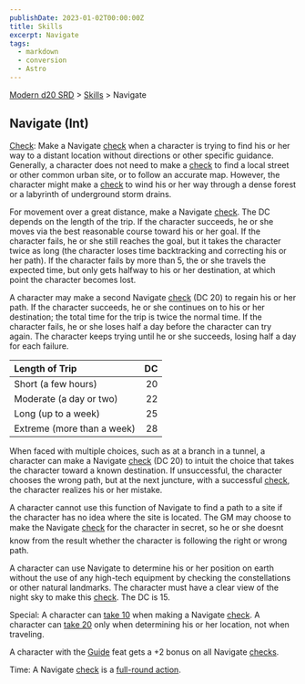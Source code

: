 ```yaml
---
publishDate: 2023-01-02T00:00:00Z
title: Skills
excerpt: Navigate
tags:
  - markdown
  - conversion
  - Astro
---
```


[Modern d20 SRD](/#modernD20) > [Skills](modern-d20-srd-skills-index) > Navigate

## Navigate (Int)

[Check](modern-d20-srd-skills-skill-basics-php#skill-check-index): Make
a Navigate [check](modern-d20-srd-skills-skill-basics-php#skill-check-index) when
a character is trying to find his or her way to a distant location without
directions or other specific guidance. Generally, a character does not need
to make a [check](modern-d20-srd-skills-skill-basics-php#skill-check-index) to
find a local street or other common urban site, or to follow an accurate map.
However, the character might make a [check](modern-d20-srd-skills-skill-basics-php#skill-check-index) to
wind his or her way through a dense forest or a labyrinth of underground storm
drains.

For movement over a great distance, make a Navigate [check](modern-d20-srd-skills-skill-basics-php#skill-check-index). The DC depends on the length of the trip. If the character succeeds, he or she moves via the best reasonable course toward his or her goal. If the character fails, he or she still reaches the goal, but it takes the character twice as long (the character loses time backtracking and correcting his or her path). If the character fails by more than 5, the or she travels the expected time, but only gets halfway to his or her destination, at which point the character becomes lost.

A character may make a second Navigate [check](modern-d20-srd-skills-skill-basics-php#skill-check-index) (DC 20) to regain his or her path. If the character succeeds, he or she continues on to his or her destination; the total time for the trip is twice the normal time. If the character fails, he or she loses half a day before the character can try again. The character keeps trying until he or she succeeds, losing half a day for each failure.

| Length of Trip             |  DC |
| :------------------------- | --: |
| Short (a few hours)        |  20 |
| Moderate (a day or two)    |  22 |
| Long (up to a week)        |  25 |
| Extreme (more than a week) |  28 |

When faced with multiple choices, such as at a branch in a tunnel, a character can make a Navigate [check](modern-d20-srd-skills-skill-basics-php#skill-check-index) (DC 20) to intuit the choice that takes the character toward a known destination. If unsuccessful, the character chooses the wrong path, but at the next juncture, with a successful [check](modern-d20-srd-skills-skill-basics-php#skill-check-index), the character realizes his or her mistake.

A character cannot use this function of Navigate to find a path to a site if the character has no idea where the site is located. The GM may choose to make the Navigate [check](modern-d20-srd-skills-skill-basics-php#skill-check-index) for the character in secret, so he or she doesnt know from the result whether the character is following the right or wrong path.

A character can use Navigate to determine his or her position on earth without the use of any high-tech equipment by checking the constellations or other natural landmarks. The character must have a clear view of the night sky to make this [check](modern-d20-srd-skills-skill-basics-php#skill-check-index). The DC is 15.

Special: A character can [take 10](modern-d20-srd-skills-skill-basics-php#take10-index) when making a Navigate [check](modern-d20-srd-skills-skill-basics-php#skill-check-index). A character can [take 20](modern-d20-srd-skills-skill-basics-php#take20-index) only when determining his or her location, not when traveling.

A character with the [Guide](modern-d20-srd-feats-guide) feat gets a +2 bonus on all Navigate [checks](modern-d20-srd-skills-skill-basics-php#skill-check-index).

Time: A Navigate [check](modern-d20-srd-skills-skill-basics-php#skill-check-index) is a [full-round action](modern-d20-srd-combat-full-round-actions).
